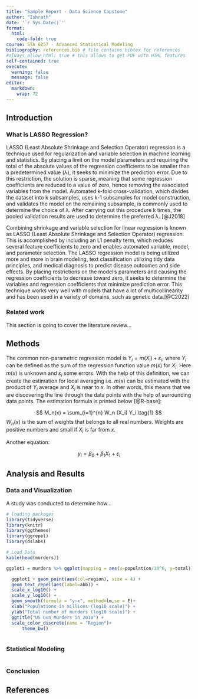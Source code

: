 ```yaml
---
title: "Sample Report - Data Science Capstone"
author: "Ishrath"
date: '`r Sys.Date()`'
format:
  html:
    code-fold: true
course: STA 6257 - Advanced Statistical Modeling
bibliography: references.bib # file contains bibtex for references
#always_allow_html: true # this allows to get PDF with HTML features
self-contained: true
execute: 
  warning: false
  message: false
editor: 
  markdown: 
    wrap: 72
---
```


## Introduction

### What is LASSO Regression?

LASSO (Least Absolute Shrinkage and Selection Operator) regression is a technique used for regularization and variable selection in machine learning and statistics. By placing a limit on the model parameters and requiring the total of the absolute values of the regression coefficients to be smaller than a predetermined value (λ), it seeks to minimize the prediction error. Due to this restriction, the solution is sparse, meaning that some regression coefficients are reduced to a value of zero, hence removing the associated variables from the model. Automated k-fold cross-validation, which divides the dataset into k subsamples, uses k-1 subsamples for model construction, and validates the model on the remaining subsample, is commonly used to determine the choice of λ. After carrying out this procedure k times, the pooled validation results are used to determine the preferred λ. [@J2018]


Combining shrinkage and variable selection for linear regression is known as LASSO (Least Absolute Shrinkage and Selection Operator) regression. This is accomplished by including an L1 penalty term, which reduces several feature coefficients to zero and enables automated variable, model, and parameter selection. The LASSO regression model is being utilized more and more in brain modeling, text classification utilizing tidy data principles, and medical diagnosis to predict disease outcomes and side effects. By placing restrictions on the model's parameters and causing the regression coefficients to decrease toward zero, it seeks to determine the variables and regression coefficients that minimize prediction error. This technique works very well with models that have a lot of multicollinearity and has been used in a variety of domains, such as genetic data.[@C2022]


### Related work

This section is going to cover the literature review...

## Methods

The common non-parametric regression model is
$Y_i = m(X_i) + \varepsilon_i$, where $Y_i$ can be defined as the sum of
the regression function value $m(x)$ for $X_i$. Here $m(x)$ is unknown
and $\varepsilon_i$ some errors. With the help of this definition, we
can create the estimation for local averaging i.e. $m(x)$ can be
estimated with the product of $Y_i$ average and $X_i$ is near to $x$. In
other words, this means that we are discovering the line through the
data points with the help of surrounding data points. The estimation
formula is printed below [@R-base]:

$$
M_n(x) = \sum_{i=1}^{n} W_n (X_i) Y_i  \tag{1}
$$ $W_n(x)$ is the sum of weights that belongs to all real numbers.
Weights are positive numbers and small if $X_i$ is far from $x$.

Another equation:

$$
y_i = \beta_0 + \beta_1 X_1 +\varepsilon_i
$$

## Analysis and Results

### Data and Visualization

A study was conducted to determine how...

```r
# loading packages 
library(tidyverse)
library(knitr)
library(ggthemes)
library(ggrepel)
library(dslabs)
```

```r
# Load Data
kable(head(murders))

ggplot1 = murders %>% ggplot(mapping = aes(x=population/10^6, y=total)) 

  ggplot1 + geom_point(aes(col=region), size = 4) +
  geom_text_repel(aes(label=abb)) +
  scale_x_log10() +
  scale_y_log10() +
  geom_smooth(formula = "y~x", method=lm,se = F)+
  xlab("Populations in millions (log10 scale)") + 
  ylab("Total number of murders (log10 scale)") +
  ggtitle("US Gun Murders in 2010") +
  scale_color_discrete(name = "Region")+
      theme_bw()
  

```

### Statistical Modeling

```r

```

### Conclusion

## References
